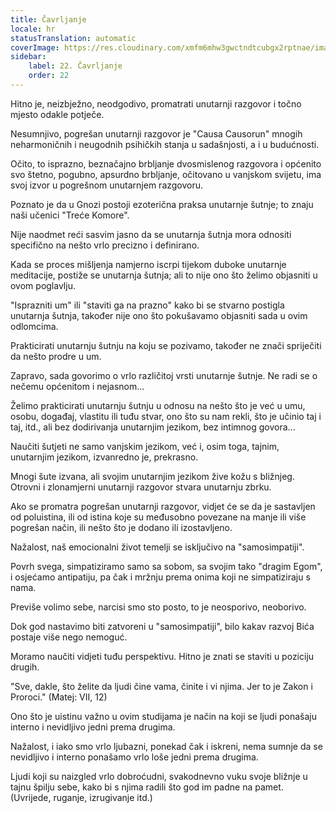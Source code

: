 ```yaml
---
title: Čavrljanje
locale: hr
statusTranslation: automatic
coverImage: https://res.cloudinary.com/xmfm6mhw3gwctndtcubgx2rptnae/image/upload/v1740468922/small_cover_tratado_de_psicologia_revolucionaria_a4c0dca4e0.webp
sidebar:
    label: 22. Čavrljanje
    order: 22
---
```

Hitno je, neizbježno, neodgodivo, promatrati unutarnji razgovor i točno mjesto odakle potječe.

Nesumnjivo, pogrešan unutarnji razgovor je "Causa Causorun" mnogih neharmoničnih i neugodnih psihičkih stanja u sadašnjosti, a i u budućnosti.

Očito, to isprazno, beznačajno brbljanje dvosmislenog razgovora i općenito svo štetno, pogubno, apsurdno brbljanje, očitovano u vanjskom svijetu, ima svoj izvor u pogrešnom unutarnjem razgovoru.

Poznato je da u Gnozi postoji ezoterična praksa unutarnje šutnje; to znaju naši učenici "Treće Komore".

Nije naodmet reći sasvim jasno da se unutarnja šutnja mora odnositi specifično na nešto vrlo precizno i definirano.

Kada se proces mišljenja namjerno iscrpi tijekom duboke unutarnje meditacije, postiže se unutarnja šutnja; ali to nije ono što želimo objasniti u ovom poglavlju.

"Isprazniti um" ili "staviti ga na prazno" kako bi se stvarno postigla unutarnja šutnja, također nije ono što pokušavamo objasniti sada u ovim odlomcima.

Prakticirati unutarnju šutnju na koju se pozivamo, također ne znači spriječiti da nešto prodre u um.

Zapravo, sada govorimo o vrlo različitoj vrsti unutarnje šutnje. Ne radi se o nečemu općenitom i nejasnom...

Želimo prakticirati unutarnju šutnju u odnosu na nešto što je već u umu, osobu, događaj, vlastitu ili tuđu stvar, ono što su nam rekli, što je učinio taj i taj, itd., ali bez dodirivanja unutarnjim jezikom, bez intimnog govora...

Naučiti šutjeti ne samo vanjskim jezikom, već i, osim toga, tajnim, unutarnjim jezikom, izvanredno je, prekrasno.

Mnogi šute izvana, ali svojim unutarnjim jezikom žive kožu s bližnjeg. Otrovni i zlonamjerni unutarnji razgovor stvara unutarnju zbrku.

Ako se promatra pogrešan unutarnji razgovor, vidjet će se da je sastavljen od poluistina, ili od istina koje su međusobno povezane na manje ili više pogrešan način, ili nešto što je dodano ili izostavljeno.

Nažalost, naš emocionalni život temelji se isključivo na "samosimpatiji".

Povrh svega, simpatiziramo samo sa sobom, sa svojim tako "dragim Egom", i osjećamo antipatiju, pa čak i mržnju prema onima koji ne simpatiziraju s nama.

Previše volimo sebe, narcisi smo sto posto, to je neosporivo, neoborivo.

Dok god nastavimo biti zatvoreni u "samosimpatiji", bilo kakav razvoj Bića postaje više nego nemoguć.

Moramo naučiti vidjeti tuđu perspektivu. Hitno je znati se staviti u poziciju drugih.

"Sve, dakle, što želite da ljudi čine vama, činite i vi njima. Jer to je Zakon i Proroci." (Matej: VII, 12)

Ono što je uistinu važno u ovim studijama je način na koji se ljudi ponašaju interno i nevidljivo jedni prema drugima.

Nažalost, i iako smo vrlo ljubazni, ponekad čak i iskreni, nema sumnje da se nevidljivo i interno ponašamo vrlo loše jedni prema drugima.

Ljudi koji su naizgled vrlo dobroćudni, svakodnevno vuku svoje bližnje u tajnu špilju sebe, kako bi s njima radili što god im padne na pamet. (Uvrijede, ruganje, izrugivanje itd.)

